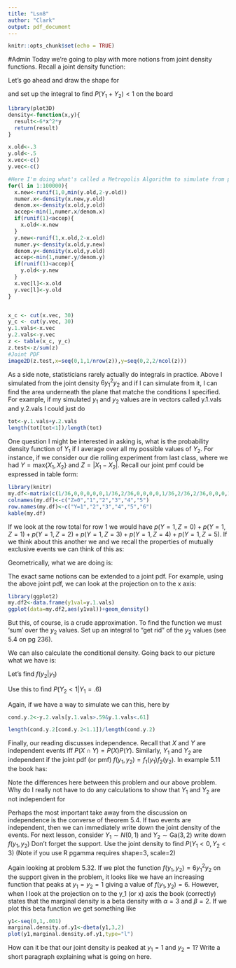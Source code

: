 ```yaml
---
title: "Lsn8"
author: "Clark"
output: pdf_document
---
```


```r
knitr::opts_chunk$set(echo = TRUE)
```

#Admin
Today we're going to play with more notions from joint density functions.  Recall a joint density function:

\vspace{.4in}

Let's go ahead and draw the shape for 
\begin{align*}
f(y_1,y_2)= 6 y_1^2 y_2 \mbox{ for }0 \leq y_1 \leq y_2 \mbox{ and } y_1+y_2 \leq 2
\end{align*}

and set up the integral to find $P(Y_1+Y_2)<1$ on the board

```r
library(plot3D)
density<-function(x,y){
  result<-6*x^2*y
  return(result)
}

x.old<-.3
y.old<-.5
x.vec<-c()
y.vec<-c()

#Here I'm doing what's called a Metropolis Algorithm to simulate from problem 5.32
for(l in 1:100000){
  x.new<-runif(1,0,min(y.old,2-y.old))
  numer.x<-density(x.new,y.old)
  denom.x<-density(x.old,y.old)
  accep<-min(1,numer.x/denom.x)
  if(runif(1)<accep){
    x.old<-x.new
  }
  y.new<-runif(1,x.old,2-x.old)
  numer.y<-density(x.old,y.new)
  denom.y<-density(x.old,y.old)
  accep<-min(1,numer.y/denom.y)
  if(runif(1)<accep){
    y.old<-y.new
  }
  x.vec[l]<-x.old
  y.vec[l]<-y.old
}


x_c <- cut(x.vec, 30)
y_c <- cut(y.vec, 30)
y.1.vals<-x.vec
y.2.vals<-y.vec
z <- table(x_c, y_c)
z.test<-z/sum(z)
#Joint PDF
image2D(z.test,x=seq(0,1,1/nrow(z)),y=seq(0,2,2/ncol(z)))
```

As a side note, statisticians rarely actually do integrals in practice.  Above I simulated from the joint density $6 y_1^2 y_2$ and if I can simulate from it, I can find the area underneath the plane that matche the conditions I specified.  For example, if my simulated $y_1$ and $y_2$ values are in vectors called y.1.vals and y.2.vals I could just do

```r
tot<-y.1.vals+y.2.vals
length(tot[tot<1])/length(tot)
```
One question I might be interested in asking is, what is the probability density function of $Y_1$ if I average over all my possible values of $Y_2$.  For instance, if we consider our die rolling experiment from last class, where we had $Y=\mbox{max}\{X_1,X_2\}$ and $Z=|X_1-X_2|$.  Recall our joint pmf could be expressed in table form:


```r
library(knitr)
my.df<-matrix(c(1/36,0,0,0,0,0,1/36,2/36,0,0,0,0,1/36,2/36,2/36,0,0,0,1/36,2/36,2/36,2/36,0,0,1/36,2/36,2/36,2/36,2/36,0,1/36,2/36,2/36,2/36,2/36,2/36),byrow=T,nrow=6,ncol=6)
colnames(my.df)<-c("Z=0","1","2","3","4","5")
row.names(my.df)<-c("Y=1","2","3","4","5","6")
kable(my.df)

```

If we look at the row total for row 1 we would have $p(Y=1,Z=0)+p(Y=1,Z=1)+p(Y=1,Z=2)+p(Y=1,Z=3)+p(Y=1,Z=4)+p(Y=1,Z=5)$.  If we think about this another we and we recall the properties of mutually exclusive events we can think of this as:

\vspace{.5in}

Geometrically, what we are doing is:

\vspace{1.in}

The exact same notions can be extended to a joint pdf.  For example, using the above joint pdf, we can look at the projection on to the x axis:


```r
library(ggplot2)
my.df2<-data.frame(y1val=y.1.vals)
ggplot(data=my.df2,aes(y1val))+geom_density()
```

But this, of course, is a crude approximation.  To find the function we must 'sum' over the $y_2$ values.  Set up an integral to "get rid" of the $y_2$ values (see 5.4 on pg 236).
\vspace{2.in}

We can also calculate the conditional density.  Going back to our picture what we have is:

\vspace{2.in}

Let's find $f(y_2|y_1)$
\vspace{2.in}

Use this to find $P(Y_2<1 | Y_1 = .6)$

\vspace{2.in}

Again, if we have a way to simulate we can \textit{estimate} this, here by

```r
cond.y.2<-y.2.vals[y.1.vals>.59&y.1.vals<.61]

length(cond.y.2[cond.y.2<1.1])/length(cond.y.2)
```

Finally, our reading discusses independence.  Recall that $X$ and $Y$ are independent events iff $P(X \cap Y)=P(X)P(Y)$.  Similarly, $Y_1$ and $Y_2$ are independent if the joint pdf (or pmf) $f(y_1,y_2)=f_1(y_1) f_2 (y_2)$.  In example 5.11 the book has:

\vspace{.5in}

Note the differences here between this problem and our above problem.  Why do I really not have to do any calculations to show that $Y_1$ and $Y_2$ are not independent for

\begin{align*}
f(y_1,y_2)= 6 y_1^2 y_2 \mbox{ for }0 \leq y_1 \leq y_2 \mbox{ and } y_1+y_2 \leq 2
\end{align*}


Perhaps the most important take away from the discussion on independence is the converse of theorem 5.4.  If two events are independent, then we can immediately write down the joint density of the events.  For next lesson, consider $Y_1 \sim N(0,1)$ and $Y_2 \sim \mbox{Ga}(3,2)$ write down $f(y_1,y_2)$  Don't forget the support.  Use the joint density to find $P(Y_1 < 0, Y_2 < 3)$ (Note if you use R pgamma requires shape=3, scale=2)


\textit{Extra Credit, 2 pts}

Again looking at problem 5.32.  If we plot the function $f(y_1,y_2)=6 y_1^2 y_2$ on the support given in the problem, it looks like we have an increasing function that peaks at $y_1=y_2=1$ giving a value of $f(y_1,y_2)=6$.  However, when I look at the projection on to the y_1 (or x) axis the book (correctly) states that the marginal density is a beta density with $\alpha=3$ and $\beta=2$.  If we plot this beta function we get something like

```r
y1<-seq(0,1,.001)
marginal.density.of.y1<-dbeta(y1,3,2)
plot(y1,marginal.density.of.y1,type="l")
```
How can it be that our joint density is peaked at $y_1=1$ and $y_2=1$?  Write a short paragraph explaining what is going on here.